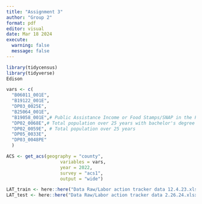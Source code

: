 ```yaml
---
title: "Assignment 3"
author: "Group 2"
format: pdf
editor: visual
date: Mar 18 2024
execute: 
  warning: false
  message: false
---
```


```r
library(tidycensus)
library(tidyverse)
Edison
```

```r
vars <- c(
  "B06011_001E",
  "B19122_001E",
  "DP03_0025E",
  "B25064_001E",
  "B19058_001E",# Public Assistance Income or Food Stamps/SNAP in the Past 12 Months for Households 
  "DP02_0068E",# Total population over 25 years with bachelor's degree or higher
  "DP02_0059E", # Total population over 25 years
  "DP05_0033E",
  "DP03_0048PE"
  )

ACS <- get_acs(geography = "county", 
                    variables = vars, 
                    year = 2022,
                    survey = "acs1", 
                    output = "wide")

LAT_train <- here::here("Data Raw/Labor action tracker data 12.4.23.xlsx")
LAT_test <- here::here("Data Raw/Labor action tracker data 2.26.24.xlsx")
```

```r


```
